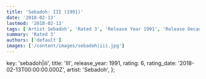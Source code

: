 ```yaml
---
title: 'Sebadoh: III (1991)'
date: '2018-02-13'
lastmod: '2018-02-13'
tags: ['Artist Sebadoh', 'Rated 3', 'Release Year 1991', 'Release Decade 1990']
summary: 'Rated 3'
authors: ['default']
images: ['/content/images/sebadoh|iii.jpg']
---
```


  key: 'sebadoh|iii',
  title: 'III',
  release_year: 1991,
  rating: 6,
  rating_date: '2018-02-13T00:00:00.000Z',
  artist: 'Sebadoh',
};

<MusicRating data={data} />
